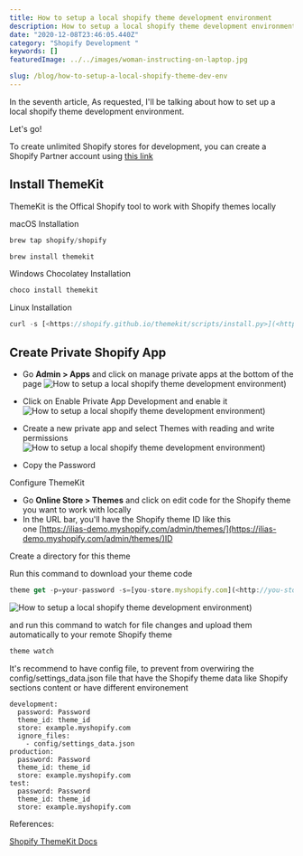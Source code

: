 ```yaml
---
title: How to setup a local shopify theme development environment
description: How to setup a local shopify theme development environment
date: "2020-12-08T23:46:05.440Z"
category: "Shopify Development "
keywords: []
featuredImage: ../../images/woman-instructing-on-laptop.jpg

slug: /blog/how-to-setup-a-local-shopify-theme-dev-env
---
```


In the seventh article, As requested, I'll be talking about how to set up a local shopify theme development environment.

Let's go!

To create unlimited Shopify stores for development, you can create a Shopify Partner account using [this link](https://www.shopify.com/partners)

## Install ThemeKit

ThemeKit is the Offical Shopify tool to work with Shopify themes locally

macOS Installation

```jsx
brew tap shopify/shopify

brew install themekit
```

Windows Chocolatey Installation

```jsx
choco install themekit
```

Linux Installation

```jsx
curl -s [<https://shopify.github.io/themekit/scripts/install.py>](<https://shopify.github.io/themekit/scripts/install.py>) | sudo python
```

## Create Private Shopify App

- Go **Admin > Apps** and click on manage private apps at the bottom of the page
  ![ How to setup a local shopify theme development environment)](../../images/how-to-setup-a-local-shopify-theme-dev-env-1.png)

- Click on Enable Private App Development and enable it
  ![ How to setup a local shopify theme development environment)](../../images/how-to-setup-a-local-shopify-theme-dev-env-2.png)

- Create a new private app and select Themes with reading and write permissions
  ![ How to setup a local shopify theme development environment)](../../images/how-to-setup-a-local-shopify-theme-dev-env-3.png)

* Copy the Password

Configure ThemeKit

- Go **Online Store > Themes** and click on edit code for the Shopify theme you want to work with locally
- In the URL bar, you'll have the Shopify theme ID like this one [https://ilias-demo.myshopify.com/admin/themes/](https://ilias-demo.myshopify.com/admin/themes/)ID

Create a directory for this theme

Run this command to download your theme code

```jsx
theme get -p=your-password -s=[you-store.myshopify.com](<http://you-store.myshopify.com/>) -t=your-theme-id
```

![ How to setup a local shopify theme development environment)](../../images/how-to-setup-a-local-shopify-theme-dev-env-4.png)

and run this command to watch for file changes and upload them automatically to your remote Shopify theme

```jsx
theme watch
```

It's recommend to have config file, to prevent from overwiring the config/settings_data.json file that have the Shopify theme data like Shopify sections content or have different environement

```
development:
  password: Password
  theme_id: theme_id
  store: example.myshopify.com
  ignore_files:
    - config/settings_data.json
production:
  password: Password
  theme_id: theme_id
  store: example.myshopify.com
test:
  password: Password
  theme_id: theme_id
  store: example.myshopify.com
```

References:

[Shopify ThemeKit Docs](https://shopify.github.io/themekit/)
